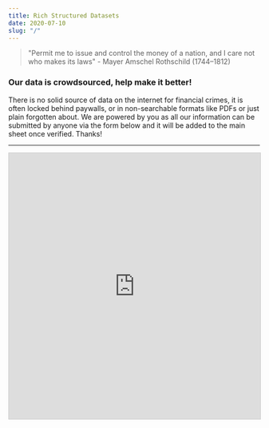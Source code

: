 ```yaml
---
title: Rich Structured Datasets
date: 2020-07-10
slug: "/"
---
```


>"Permit me to issue and control the money of a nation, and I care not who makes its laws" - Mayer Amschel Rothschild (1744–1812)


### Our data is crowdsourced, help make it better! 
There is no solid source of data on the internet for financial crimes, 
it is often locked behind paywalls, or in non-searchable formats like PDFs
or just plain forgotten about. We are powered by you as all our information 
can be submitted by anyone via the form below and it will be added to the main 
sheet once verified. Thanks!

---
<iframe class="airtable-embed" src="https://airtable.com/embed/shrJo1wbM0gRsqZT4?backgroundColor=green&viewControls=on" frameborder="0" onmousewheel="" width="100%" height="533" style="background: transparent; border: 1px solid #ccc;"></iframe>